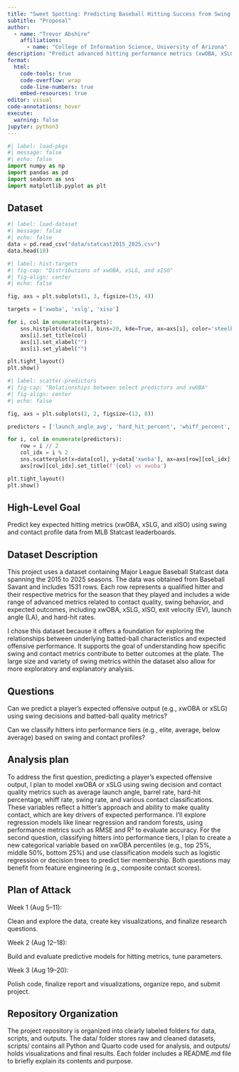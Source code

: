 ```yaml
---
title: "Sweet Spotting: Predicting Baseball Hitting Success from Swing Science"
subtitle: "Proposal"
author: 
  - name: "Trevor Abshire"
    affiliations:
      - name: "College of Information Science, University of Arizona"
description: "Predict advanced hitting performance metrics (xwOBA, xSLG, and xISO) from swing and contact profile data using machine learning techniques."
format:
  html:
    code-tools: true
    code-overflow: wrap
    code-line-numbers: true
    embed-resources: true
editor: visual
code-annotations: hover
execute:
  warning: false
jupyter: python3
---
```


```python
#| label: load-pkgs
#| message: false
#| echo: false
import numpy as np
import pandas as pd
import seaborn as sns
import matplotlib.pyplot as plt
```

## Dataset

```python
#| label: load-dataset
#| message: false
#| echo: false
data = pd.read_csv("data/statcast2015_2025.csv")
data.head(10)
```

```python
#| label: hist-targets
#| fig-cap: "Distributions of xwOBA, xSLG, and xISO"
#| fig-align: center
#| echo: false

fig, axs = plt.subplots(1, 3, figsize=(15, 4))

targets = ['xwoba', 'xslg', 'xiso']

for i, col in enumerate(targets):
    sns.histplot(data[col], bins=20, kde=True, ax=axs[i], color='steelblue')
    axs[i].set_title(col)
    axs[i].set_xlabel("")
    axs[i].set_ylabel("")

plt.tight_layout()
plt.show()
```

```python
#| label: scatter-predictors
#| fig-cap: "Relationships between select predictors and xwOBA"
#| fig-align: center
#| echo: false

fig, axs = plt.subplots(2, 2, figsize=(12, 8))

predictors = ['launch_angle_avg', 'hard_hit_percent', 'whiff_percent', 'avg_swing_speed']

for i, col in enumerate(predictors):
    row = i // 2
    col_idx = i % 2
    sns.scatterplot(x=data[col], y=data['xwoba'], ax=axs[row][col_idx], color='darkorange')
    axs[row][col_idx].set_title(f'{col} vs xwoba')

plt.tight_layout()
plt.show()
```

## High-Level Goal

Predict key expected hitting metrics (xwOBA, xSLG, and xISO) using swing and contact profile data from MLB Statcast leaderboards.

## Dataset Description

This project uses a dataset containing Major League Baseball Statcast data spanning the 2015 to 2025 seasons. The data was obtained from Baseball Savant and includes 1531 rows. Each row represents a qualified hitter and their respective metrics for the season that they played and includes a wide range of advanced metrics related to contact quality, swing behavior, and expected outcomes, including xwOBA, xSLG, xISO, exit velocity (EV), launch angle (LA), and hard-hit rates.

I chose this dataset because it offers a foundation for exploring the relationships between underlying batted-ball characteristics and expected offensive performance. It supports the goal of understanding how specific swing and contact metrics contribute to better outcomes at the plate. The large size and variety of swing metrics within the dataset also allow for more exploratory and explanatory analysis.

## Questions

Can we predict a player’s expected offensive output (e.g., xwOBA or xSLG) using swing decisions and batted-ball quality metrics?

Can we classify hitters into performance tiers (e.g., elite, average, below average) based on swing and contact profiles?

## Analysis plan

To address the first question, predicting a player’s expected offensive output, I plan to model xwOBA or xSLG using swing decision and contact quality metrics such as average launch angle, barrel rate, hard-hit percentage, whiff rate, swing rate, and various contact classifications. These variables reflect a hitter’s approach and ability to make quality contact, which are key drivers of expected performance. I’ll explore regression models like linear regression and random forests, using performance metrics such as RMSE and R² to evaluate accuracy. For the second question, classifying hitters into performance tiers, I plan to create a new categorical variable based on xwOBA percentiles (e.g., top 25%, middle 50%, bottom 25%) and use classification models such as logistic regression or decision trees to predict tier membership. Both questions may benefit from feature engineering (e.g., composite contact scores).

## Plan of Attack

Week 1 (Aug 5–11):

Clean and explore the data, create key visualizations, and finalize research questions.

Week 2 (Aug 12–18):

Build and evaluate predictive models for hitting metrics, tune parameters.

Week 3 (Aug 19–20):

Polish code, finalize report and visualizations, organize repo, and submit project.

## Repository Organization

The project repository is organized into clearly labeled folders for data, scripts, and outputs. The data/ folder stores raw and cleaned datasets, scripts/ contains all Python and Quarto code used for analysis, and outputs/ holds visualizations and final results. Each folder includes a README.md file to briefly explain its contents and purpose.
